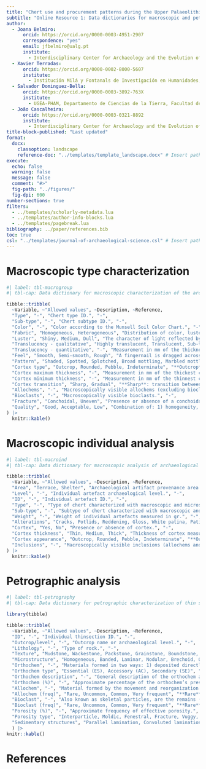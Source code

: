 ```yaml
---
title: "Chert use and procurement patterns during the Upper Palaeolithic in Southwesternmost Iberia, Journal of Paleolithic Archaeology"
subtitle: "Online Resource 1: Data dictionaries for macroscopic and petrographic analyses"
author:
  - Joana Belmiro:
      orcid: https://orcid.org/0000-0003-4951-2907
      correspondence: "yes"
      email: jfbelmiro@ualg.pt
      institute:
        - Interdisciplinary Center for Archaeology and the Evolution of Human Behaviour, University of Algarve, Faro, Portugal
  - Xavier Terradas:
      orcid: https://orcid.org/0000-0002-8000-5607
      institute: 
        - Institución Milá y Fontanals de Investigación en Humanidades, Consejo Superior de Investigaciones Científicas, Barcelona, Spain
  - Salvador Dominguez-Bella:
      orcid: https://orcid.org/0000-0003-3892-763X
      institute: 
        - UGEA-PHAM, Departamento de Ciencias de la Tierra, Facultad de Ciencias, Universidad de Cádiz. Puerto Real, Cádiz, Spain
  - João Cascalheira:
      orcid: https://orcid.org/0000-0003-0321-8892
      institute:
        - Interdisciplinary Center for Archaeology and the Evolution of Human Behaviour, University of Algarve, Faro, Portugal
title-block-published: "Last updated"  
format: 
  docx:
    classoption: landscape
    reference-doc: "../templates/template_landscape.docx" # Insert path for the DOCX file
execute:
  echo: false
  warning: false
  message: false
  comment: "#>"
  fig-path: "../figures/"
  fig-dpi: 600
number-sections: true
filters:
  - ../templates/scholarly-metadata.lua
  - ../templates/author-info-blocks.lua
  - ../templates/pagebreak.lua
bibliography: ../paper/references.bib
toc: true
csl: "../templates/journal-of-archaeological-science.csl" # Insert path for the bib-style
---
```


# Macroscopic type characterization

```r
#| label: tbl-macrogroup
#| tbl-cap: Data dictionary for macroscopic characterization of the archaeological chert types and sub-types.

tibble::tribble(
  ~Variable, ~"Allowed values", ~Description, ~Reference,
  "Type", "-", "Chert type ID.", "-",
  "Sub-type", "-", "Chert subtype ID.", "-",
  "Color", "-", "Color according to the Munsell Soil Color Chart.", "-",
  "Fabric", "Homogeneous, Heterogeneous", "Distribution of color, luster, translucency, feel and pattern in the sample. **Heterogeneous**: presence of different characteristics within one single sample.", "@luedtke_archaeologists_1992",
  "Luster", "Shiny, Medium, Dull", "The character of light reflected by minerals. **Shiny**: very intense luster; **Medium**: some luster but it is not very intense; **Dull**: no luster.", "@crandell_macroscopic_2005-1 and @luedtke_archaeologists_1992",
  "Translucency - qualitative", "Highly translucent, Translucent, Sub-translucent, Opaque", "Degree to which the light can penetrate a material when held 5cm from a 40w lamp. **Highly translucent**: transparent or near transparent; **Translucent**: silhouettes can be seen through the sample’s thin part and/or light passes through the thick parts; **Sub-translucent**: light only passes through the thin parts; **Opaque**: no or almost no light passes through.", "@bressyCaracterisationGestionSilex2002 and @crandell_macroscopic_2005-1",
  "Translucency - quantitative", "-", "Measurement in mm of the thickness where light begins to pass through in translucent to sub-translucent samples.", "-",
  "Feel", "Smooth, Semi-smooth, Rough", "A fingernail is dragged across the sample’s surface. **Smooth**: nothing can be felt; **Semi-smooth**: slight rough feel; **Rough**: if the sample is distinctly rough.", "@bressyCaracterisationGestionSilex2002 and @crandell_macroscopic_2005-1",
  "Pattern", "Shaded, Spotted, Splotched, Broad mottling, Marbled mottling, Speckling, Flecks, Banded, Streaked, Laminated, Finely laminated", "Type of pattern present on the sample. **Shaded**: gradient color or texture change; **Spotted**: circle patterns less than 30% of the surface area; **Splotched**: irregular shapes less than 30% of the surface area; **Broad mottling**: large, irregular blotching, covering more than 30% of the surface; **Marbled mottling**: large relatively round shapes, covering more than 30% of the surface; **Speckling**: small dots, well distributed over the surface; **Flecks**: small dots, grouped together; **Banded**: regular lines thicker than 1 cm; **Streaked**: less regular and wider banding; **Laminated**: lines with thickness inferior to 1 cm; **Finely laminated**: series of lines with thickness inferior to 1 mm.", "@crandell_macroscopic_2005-1",
  "Cortex type", "Outcrop, Rounded, Pebble, Indeterminate", "**Outcrop**: uneven and low level of alteration to the original cortical surface; **Rounded**: homogeneous and rounded cortex, with possible slight alteration to the original cortical surface; **Pebble**: Smooth and highly weathered surface, with high degree of alteration to the cortical surface.", "-",
  "Cortex maximum thickness", "-", "Measurement in mm of the thickest cortex area.", "-",
  "Cortex minimum thickness", "-", "Measurement in mm of the thinnest cortex area.", "-",
  "Cortex transition", "Sharp, Gradual", "**Sharp**: transition between cortex and chert is sharp, with an obvious change in colors and textures; **Gradual**: cortex and chert show a gradual transition with gradient colors and textures", "-",
  "Allochems", "-", "Macroscopically visible allochems (excluding bioclasts).", "-",
  "Bioclasts", "-", "Macroscopically visible bioclasts.", "-",
  "Fracture", "Conchoidal, Uneven", "Presence or absence of a conchoidal fracture.", "-",
  "Quality", "Good, Acceptable, Low", "Combination of: 1) homogeneity, understood as the lack of fractures, flaws and cracks; 2) fine granularity and smooth feel; 3) lack of inclusions that due to their nature or distribution impact the knapping.", "@luedtke_chert_1978 and @brandl_genesis_2013"
) |>
  knitr::kable()

```

# Macroscopic individual analysis

```r
#| label: tbl-macroind
#| tbl-cap: Data dictionary for macroscopic analysis of archaeological chert artifacts.

tibble::tribble(
  ~Variable, ~"Allowed values", ~Description, ~Reference,
  "Area", "Terrace, Shelter", "Archaeological artifact provenance area from Vale Boi.", "-",
  "Level", "-", "Individual artefact archaeological level.", "-",
  "ID", "-", "Individual artefact ID.", "-",
  "Type", "-", "Type of chert characterized with macroscopic and microscopic methods.", "-",
  "Sub-type", "-", "Subtype of chert characterized with macroscopic and microscopic methods.", "-",
  "Weight", "-", "Weight of individual artefacts measured in gr.", "-",
  "Alterations", "Cracks, Potlids, Reddening, Gloss, White patina, Patina, Other", "**Cracks**: surface shrinkage cracks or crazing, described as the result of contact to high temperatures; **Potlids**: small, circular and concave negative where a fragment appears to have popped off; **Reddening**: changes to the surface of the chert from the original color to a reddish/brown color; **Gloss**: glossy luster which differs from the original chert's luster, present in all the artifacts or in specific removals; **White patina**: film, rind or layer produced on the surface of the chert visible as a color change from the original color to a white color; **Patina**: film, rind or layer produced on the surface of the chert visible as a color change from the original color (excluding white patina); **Other**: other types of alterations to the original appearance of chert, such as rolled edges or pits.", "@hurst_patination_1961; @glauberman_flint_2012; @luedtke_chert_1978; @abdolahzadehHeatExposedLithics2023; @pattersonThermalDamageChert1995; @purdyFracturesArchaeologist1975",
  "Cortex", "Yes, No", "Presence or absence of cortex.", "-",
  "Cortex thickness", "Thin, Medium, Thick", "Thickness of cortex measured in cm, following defined intervals. **Thin**: cortex thickness equal or inferior to 0.5 cm; **Medium**: 0.5-2 cm; **Thick**: >2 cm.", "-",
  "Cortex appearance", "Outcrop, Rounded, Pebble, Indeterminate", "**Outcrop**: uneven and low level of alteration to the original cortical surface; **Rounded**: homogeneous and rounded cortex, with possible slight alteration to the original cortical surface; **Pebble**: Smooth and highly weathered surface, with high degree of alteration to the cortical surface", "-",
  "Inclusions", "-", "Macroscopically visible inclusions (allochems and bioclasts).", "-"
) |>
  knitr::kable()
```

# Petrographic analysis

```r
#| label: tbl-petrography
#| tbl-cap: Data dictionary for petrographic characterization of thin sections.

library(tibble)

tibble::tribble(
  ~Variable, ~"Allowed values", ~Description, ~Reference,
  "ID", "-", "Individual thinsection ID.", "-",
  "Outcrop/level", "-", "Outcrop name or archaeological level.", "-",
  "Lithology", "-", "Type of rock.", "-",
  "Texture", "Mudstone, Wackestone, Packstone, Grainstone, Boundstone, Other", "**Mudstone**: muddy carbonate rock containing less then 10 % grains; **Wackestone**: mud-supported carbonate rock containing more than 10 % grains; **Packstone**: grain-supported muddy carbonate rock; **Grainstone**: mud-free carbonate rocks, which are grain supported; **Boundstone**: carbonate rocks showing signs of being bound during deposition.", "@dunhamClassificationCarbonateRocks1962",
  "Microstructure", "Homogeneous, Banded, Laminar, Nodular, Brechoid, Other", "Distribution of crystals and clasts within the rock at a microscopic scale. **Homogeneous**: equally spread in the rock; **Banded**: distributed in bands; **Nodular**: distributed in clumps; **Brechoid**: fracturing of the rock irregularly.", "@castro_dorado_petrografibasica_1989",
  "Orthochem", "-", "Materials formed in two ways: 1) deposited directly from supersaturated aqueous solutions due to chemical reactions or evaporation; 2) formed by the replacement of existing sedimentary materials.", "@vernonMicrostructuresSedimentaryRocks2018",
  "Orthochem type", "Essential (ES), Accessory (AC), Secondary (SE)", "**Essential**: minerals that form more than 5% of the volume of the rock; **Accessory**: Minerals with proportion of less than 5% of the volume of the rock; **Secondary**: products of the alteration (hydrothermal or physical), independent of the proportion within the rock.", "@castro_dorado_petrografibasica_1989",
  "Orthochem description", "-", "General description of the orthochem and where it is identified.", "-",
  "Orthochem (%)", "-", "Approximate percentage of the orthochem’s presence in the total thin-section area.", "-",
  "Allochem", "-", "Material formed by the movement and reorganization into new shapes by chemical, physical or biological processes within the depositional basin (ex. ooliths, fecal pellets, iron oxide minerals).", "@vernonMicrostructuresSedimentaryRocks2018",
  "Allochem (freq)", "Rare, Uncommon, Common, Very frequent", "**Rare**: present one or two elements; **Uncommon**: present three to 10 elements; **Common**: present 11 to 20 elements; Very frequent:> 20 elements.", "-",
  "Bioclast", "-", "Also known as skeletal particles, are the remains (complete or fragmented) of the hard parts of carbonate-secreeting organisms.", "@adamsAtlasSedimentaryRocks1988",
  "Bioclast (freq)", "Rare, Uncommon, Common, Very frequent", "**Rare**: present one or two elements; **Uncommon**: present three to 10 elements; Common: present 11 to 20 elements; **Very frequent**:> 20 elements.", "-",
  "Porosity (%)", "-", "Approximate frequency of effective porosity.", "-",
  "Porosity type", "Interparticle, Moldic, Fenestral, Fracture, Vuggy, Shelter, Other", "**Interparticle**: porosity between particles; **Moldic**: Porosity formed by selective removal of an individual constituent of the rock; **Fenestral**: Pores larger than grain-supported interstices (interparticle); **Fracture**: Porosity formed by fracturing; **Vug**: Pores larger then 1/16 mm in diameter and somewhat equant in shape; **Shelter**: Porosity created by the sheltering effect of large sedimentary particles; **Other**: Other types of porosity.", "@choquetteGeologicNomenclatureClassification1970",
  "Sedimentary structures", "Parallel lamination, Convoluted lamination, Bands/zonations, Burrow, Other", "**Parallel lamination**: sedimentary strata less than 10 mm thick, recognizable due to variation in structure or composition and more or less parallel bounding surfaces; **Convoluted lamination**: symmetrical about a vertical plane or leaning and asymmetrical, and usually exhibit narrow vertical upturned laminae, often truncated at the top, separated by a broader synclinal downfolds; **Bands/zonations**: limited areas with different characteristics related to changes in the sedimentation or cementation process; **Burrow**: bioturbation structures caused by activity of an organism that disrupts the stratification features; **Other**: other types of sedimentary structures.", "@middletonEncyclopediaSedimentsSedimentary2005"
  ) |>
knitr::kable()
```

# References
